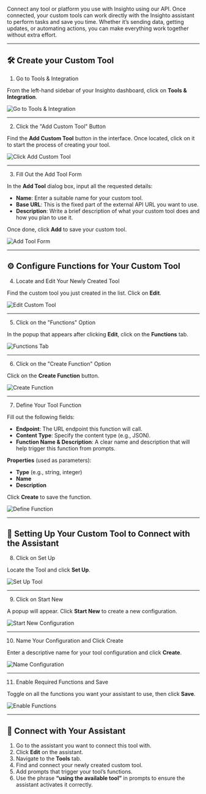 Connect any tool or platform you use with Insighto using our API. Once connected, your custom tools can work directly with the Insighto assistant to perform tasks and save you time. Whether it’s sending data, getting updates, or automating actions, you can make everything work together without extra effort.

---

## 🛠️ Create your Custom Tool

1. Go to Tools & Integration 

From the left-hand sidebar of your Insighto dashboard, click on **Tools & Integration**.

![Go to Tools & Integration](images/custom/1.png)

---

2. Click the "Add Custom Tool" Button

Find the **Add Custom Tool** button in the interface. Once located, click on it to start the process of creating your tool.

![Click Add Custom Tool](images/custom/2.png)

---

3. Fill Out the Add Tool Form

In the **Add Tool** dialog box, input all the requested details:

- **Name**: Enter a suitable name for your custom tool.  
- **Base URL**: This is the fixed part of the external API URL you want to use.  
- **Description**: Write a brief description of what your custom tool does and how you plan to use it.  

Once done, click **Add** to save your custom tool.

![Add Tool Form](images/custom/3.png)

---

## ⚙️ Configure Functions for Your Custom Tool 

4. Locate and Edit Your Newly Created Tool

Find the custom tool you just created in the list. Click on **Edit**.

![Edit Custom Tool](images/custom/4.png)

---

5. Click on the "Functions" Option

In the popup that appears after clicking **Edit**, click on the **Functions** tab.

![Functions Tab](images/custom/5.png)

---

6. Click on the "Create Function" Option

Click on the **Create Function** button.

![Create Function](images/custom/6.png)

---

7. Define Your Tool Function

Fill out the following fields:

- **Endpoint**: The URL endpoint this function will call.
- **Content Type**: Specify the content type (e.g., JSON).
- **Function Name & Description**: A clear name and description that will help trigger this function from prompts.

**Properties** (used as parameters):
- **Type** (e.g., string, integer)
- **Name**
- **Description**

Click **Create** to save the function.

![Define Function](images/custom/7.png)

---

## 🔗 Setting Up Your Custom Tool to Connect with the Assistant 

8. Click on Set Up

Locate the Tool and click **Set Up**.

![Set Up Tool](images/custom/8.png)

---

9. Click on Start New

A popup will appear. Click **Start New** to create a new configuration.

![Start New Configuration](images/custom/9.png)

---

10. Name Your Configuration and Click Create

Enter a descriptive name for your tool configuration and click **Create**.

![Name Configuration](images/custom/10.png)

---

11. Enable Required Functions and Save

Toggle on all the functions you want your assistant to use, then click **Save**.

![Enable Functions](images/custom/11.png)

---

## 🤖 Connect with Your Assistant

1. Go to the assistant you want to connect this tool with.
2. Click **Edit** on the assistant.
3. Navigate to the **Tools** tab.
4. Find and connect your newly created custom tool.
5. Add prompts that trigger your tool’s functions.
6. Use the phrase **“using the available tool”** in prompts to ensure the assistant activates it correctly.

